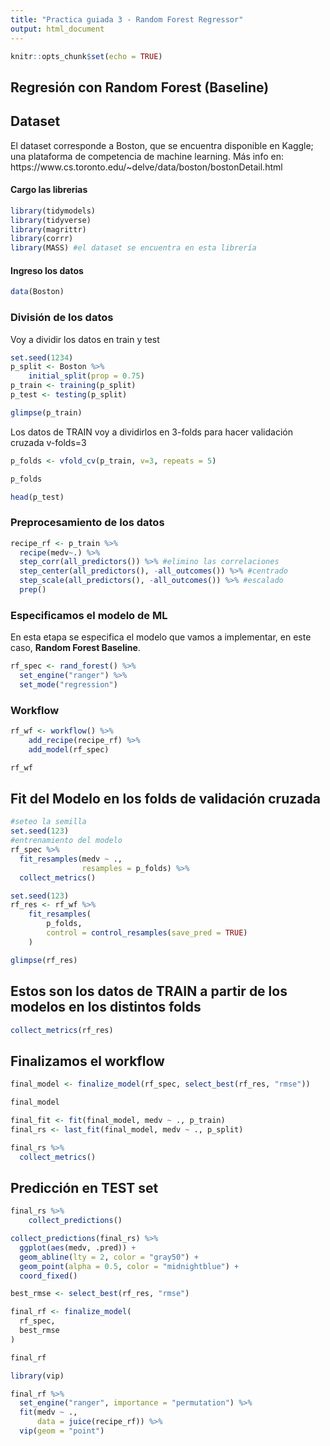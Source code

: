 ```yaml
---
title: "Practica guiada 3 - Random Forest Regressor"
output: html_document
---
```


```r
knitr::opts_chunk$set(echo = TRUE)
```

## Regresión con Random Forest (Baseline)

## Dataset

El dataset corresponde a Boston, que se encuentra disponible en Kaggle; una plataforma de competencia de machine learning. 
Más info en: https://www.cs.toronto.edu/~delve/data/boston/bostonDetail.html 



#### Cargo las librerias

```r
library(tidymodels)
library(tidyverse)
library(magrittr)
library(corrr)
library(MASS) #el dataset se encuentra en esta librería 
```

#### Ingreso los datos

```r
data(Boston)
```

### División de los datos

Voy a dividir los datos en train y test
```r
set.seed(1234)
p_split <- Boston %>%
    initial_split(prop = 0.75)
p_train <- training(p_split)
p_test <- testing(p_split)

glimpse(p_train)
```


Los datos de TRAIN voy a dividirlos en 3-folds para hacer validación cruzada v-folds=3
```r
p_folds <- vfold_cv(p_train, v=3, repeats = 5)
```

```r
p_folds
```

```r
head(p_test)
```



### Preprocesamiento de los datos

```r
recipe_rf <- p_train %>%
  recipe(medv~.) %>%
  step_corr(all_predictors()) %>% #elimino las correlaciones
  step_center(all_predictors(), -all_outcomes()) %>% #centrado
  step_scale(all_predictors(), -all_outcomes()) %>% #escalado
  prep() 
```


### Especificamos el modelo de ML
 
En esta etapa se especifica el modelo que vamos a implementar, en este caso, **Random Forest Baseline**. 

```r
rf_spec <- rand_forest() %>% 
  set_engine("ranger") %>% 
  set_mode("regression")
```

### Workflow

```r
rf_wf <- workflow() %>%
    add_recipe(recipe_rf) %>%
    add_model(rf_spec)

rf_wf
```



## Fit del Modelo en los folds de validación cruzada

```r
#seteo la semilla
set.seed(123)
#entrenamiento del modelo
rf_spec %>% 
  fit_resamples(medv ~ ., 
                resamples = p_folds) %>% 
  collect_metrics()
```


```r
set.seed(123)
rf_res <- rf_wf %>%
    fit_resamples(
        p_folds,
        control = control_resamples(save_pred = TRUE)
    )

glimpse(rf_res)
```

## Estos son los datos de TRAIN a partir de los modelos en los distintos folds
```r
collect_metrics(rf_res)
```

## Finalizamos el workflow

```r
final_model <- finalize_model(rf_spec, select_best(rf_res, "rmse"))

final_model
```


```r
final_fit <- fit(final_model, medv ~ ., p_train)
final_rs <- last_fit(final_model, medv ~ ., p_split)
```





```r
final_rs %>%
  collect_metrics()
```



## Predicción en TEST set

```r
final_rs %>% 
    collect_predictions() 
```



```r
collect_predictions(final_rs) %>%
  ggplot(aes(medv, .pred)) +
  geom_abline(lty = 2, color = "gray50") +
  geom_point(alpha = 0.5, color = "midnightblue") +
  coord_fixed()
```

```r
best_rmse <- select_best(rf_res, "rmse")

final_rf <- finalize_model(
  rf_spec,
  best_rmse
)

final_rf


```





```r
library(vip)

final_rf %>%
  set_engine("ranger", importance = "permutation") %>%
  fit(medv ~ .,
      data = juice(recipe_rf)) %>%
  vip(geom = "point")
```

